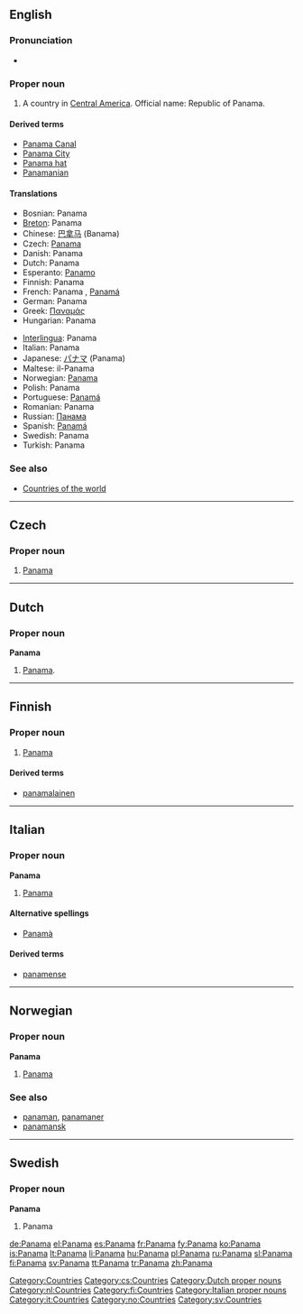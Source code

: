 {{see|Panamá}}
==English==

===Pronunciation===
*{{audio|en-us-Panama.ogg|Audio (US)}}

===Proper noun===
{{en-proper noun}}

# A country in [[Central America]]. Official name: Republic of Panama.

====Derived terms====
*[[Panama Canal]]
*[[Panama City]]
*[[Panama hat]]
*[[Panamanian]]

====Translations====
{{top}}
*Bosnian: Panama {{f}}
*[[Breton]]: Panama
*Chinese: [[巴拿马]] (Banama)
* Czech: [[#Czech|Panama]] {{f}}
*Danish: Panama
*Dutch: Panama
*Esperanto: [[Panamo]]
*Finnish: Panama
*French: Panama {{m}}, [[Panamá]] {{m}}
*German: Panama
*Greek: [[Παναμάς]]
*Hungarian: Panama
{{mid}}
*[[Interlingua]]: Panama
*Italian: Panama {{f}}
*Japanese: [[パナマ]] (Panama)
*Maltese: il-Panama
*Norwegian: [[#Norwegian|Panama]]
*Polish: Panama
*Portuguese: [[Panamá]]
*Romanian: Panama {{f}}
*Russian: [[Панама]]
*Spanish: [[Panamá]] {{m}}
*Swedish: Panama
*Turkish: Panama
{{bottom}}

===See also===
*[[Appendix:Countries of the world|Countries of the world]]

[[Category:Countries]]

----

==Czech==

===Proper noun===
{{cs-proper noun|g=f}}

# [[#English|Panama]]

[[Category:cs:Countries]]

----

==Dutch==

===Proper noun===
'''Panama''' {{n}}

# [[#English|Panama]].

[[Category:Dutch proper nouns]]
[[Category:nl:Countries]]

----

==Finnish==
{{wikipedia|lang=fi}}

===Proper noun===
{{fi-noun|proper=true}}

# [[#English|Panama]]

====Derived terms====
* [[panamalainen]]

[[Category:fi:Countries]]

----

==Italian==
{{wikipedia|lang=it}}

===Proper noun===
'''Panama''' {{f}}

# [[#English|Panama]]

====Alternative spellings====
* [[Panamà]]

====Derived terms====
* [[panamense]]

[[Category:Italian proper nouns]]
[[Category:it:Countries]]
----

==Norwegian==

===Proper noun===
'''Panama'''

# [[#English|Panama]]

===See also===
*[[panaman]], [[panamaner]]
*[[panamansk]]

[[Category:no:Countries]]

----

==Swedish==

===Proper noun===
'''Panama'''

# Panama

[[Category:sv:Countries]]

[[de:Panama]]
[[el:Panama]]
[[es:Panama]]
[[fr:Panama]]
[[fy:Panama]]
[[ko:Panama]]
[[is:Panama]]
[[lt:Panama]]
[[li:Panama]]
[[hu:Panama]]
[[pl:Panama]]
[[ru:Panama]]
[[sl:Panama]]
[[fi:Panama]]
[[sv:Panama]]
[[tt:Panama]]
[[tr:Panama]]
[[zh:Panama]]